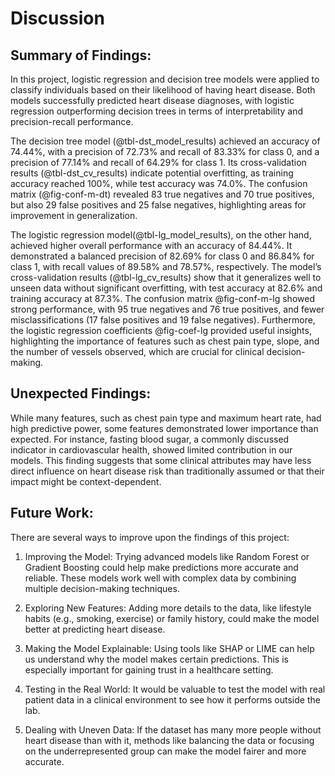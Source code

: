 # Discussion

## Summary of Findings: 

In this project, logistic regression and decision tree models were applied to classify individuals based on their likelihood of having heart disease. Both models successfully predicted heart disease diagnoses, with logistic regression outperforming decision trees in terms of interpretability and precision-recall performance.

The decision tree model  (@tbl-dst_model_results) achieved an accuracy of 74.44%, with a precision of 72.73% and recall of 83.33% for class 0, and a precision of 77.14% and recall of 64.29% for class 1. Its cross-validation results (@tbl-dst_cv_results) indicate potential overfitting, as training accuracy reached 100%, while test accuracy was 74.0%. The confusion matrix (@fig-conf-m-dt) revealed 83 true negatives and 70 true positives, but also 29 false positives and 25 false negatives, highlighting areas for improvement in generalization.

The logistic regression model(@tbl-lg_model_results), on the other hand, achieved higher overall performance with an accuracy of 84.44%. It demonstrated a balanced precision of 82.69% for class 0 and 86.84% for class 1, with recall values of 89.58% and 78.57%, respectively. The model's cross-validation results (@tbl-lg_cv_results) show that it generalizes well to unseen data without significant overfitting, with test accuracy at 82.6% and training accuracy at 87.3%. The confusion matrix @fig-conf-m-lg showed strong performance, with 95 true negatives and 76 true positives, and fewer misclassifications (17 false positives and 19 false negatives). Furthermore, the logistic regression coefficients @fig-coef-lg provided useful insights, highlighting the importance of features such as chest pain type, slope, and the number of vessels observed, which are crucial for clinical decision-making.


## Unexpected Findings: 

While many features, such as chest pain type and maximum heart rate, had high predictive power, some features demonstrated lower importance than expected. For instance, fasting blood sugar, a commonly discussed indicator in cardiovascular health, showed limited contribution in our models. This finding suggests that some clinical attributes may have less direct influence on heart disease risk than traditionally assumed or that their impact might be context-dependent.


## Future Work: 

There are several ways to improve upon the findings of this project:

1. Improving the Model: Trying advanced models like Random Forest or Gradient Boosting could help make predictions more accurate and reliable. These models work well with complex data by combining multiple decision-making techniques.

2. Exploring New Features: Adding more details to the data, like lifestyle habits (e.g., smoking, exercise) or family history, could make the model better at predicting heart disease.

3. Making the Model Explainable: Using tools like SHAP or LIME can help us understand why the model makes certain predictions. This is especially important for gaining trust in a healthcare setting.

4. Testing in the Real World: It would be valuable to test the model with real patient data in a clinical environment to see how it performs outside the lab.

5. Dealing with Uneven Data: If the dataset has many more people without heart disease than with it, methods like balancing the data or focusing on the underrepresented group can make the model fairer and more accurate.
